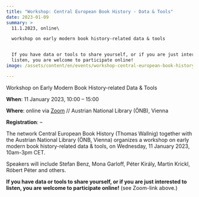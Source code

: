 ```yaml
---
title: "Workshop: Central European Book History - Data & Tools"
date: 2023-01-09
summary: >
  11.1.2023, online\

  workshop on early modern book history-related data & tools


  If you have data or tools to share yourself, or if you are just interested to
  listen, you are welcome to participate online!
image: /assets/content/en/events/workshop-central-european-book-history-data-tools-2/image.png

---
```


Workshop on Early Modern Book History-related Data & Tools

**When**: 11 January 2023, 10:00 – 15:00

**Where**: online via [Zoom](https://univienna.zoom.us/j/67159129347?pwd=OHhsOUNVQzFjcHIvdVMvRkVsclREdz09#success) // Austrian National Library (ÖNB), Vienna

**Registration**: –

The network Central European Book History (Thomas Wallnig) together with the Austrian National Library (ÖNB, Vienna) organizes a workshop on early modern book history-related data & tools, on Wednesday, 11 January 2023, 10am-3pm CET.

Speakers will include Stefan Benz, Mona Garloff, Péter Király, Martin Krickl, Róbert Péter and others.

**If you have data or tools to share yourself, or if you are just interested to listen, you are welcome to participate online!** (see Zoom-link above.)
